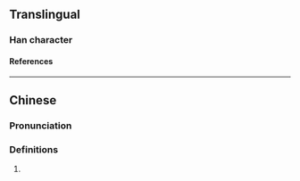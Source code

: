 {{character info/new}}
==Translingual==

===Han character===
{{Han char|rn=38|rad=女|as=07|sn=10|four=44431|canj=VGP|ids=⿰女志}}

====References====
{{Han ref|kx=0263.040|dkj=06325|hdz=21049.120|uh=5A21}}

----

==Chinese==
{{zh-forms}}

===Pronunciation===
{{zh-pron
|m=zhì
|c=zi3
|mc=y
|oc=y
|cat=
}}

===Definitions===
{{zh-hanzi}}

# {{zh-used2|n|np=female}}